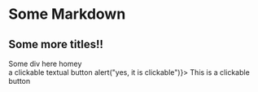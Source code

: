 # Some Markdown

## Some more titles!!


<div>Some div here homey</div>

<div>
  a clickable textual button
  <TextButton onClick={() => alert("yes, it is clickable")}>
    This is a clickable button
  </TextButton>
</div>
